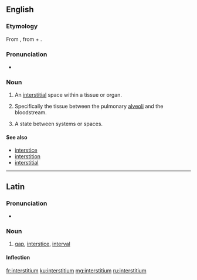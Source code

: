 ==English==

===Etymology===
From {{etyl|la|en}} {{m|la|interstitium|}}, from {{m|la|inter||between}} + {{m|la|sistere||to stand, place}}.

===Pronunciation===
* {{IPA|ˌɪntɚˑstɪʃiəm|lang=en}}

===Noun===
{{en-noun|interstitia}}

# {{label|en|medicine}} An [[interstitial]] space within a tissue or organ.
# {{label|en|medicine}} Specifically the tissue between the pulmonary [[alveoli]] and the bloodstream.
# {{label|en|philosophy}} A state between systems or spaces.

====See also====
* [[interstice]]
* [[interstition]]
* [[interstitial]]

----

==Latin==

===Pronunciation===
* {{la-pronunc|interstitium}}

===Noun===
{{la-noun|interstitium||interstitiī|n|second}}

# [[gap]], [[interstice]], [[interval]]

====Inflection====
{{la-decl-2nd-N|interstiti}}

[[fr:interstitium]]
[[ku:interstitium]]
[[mg:interstitium]]
[[ru:interstitium]]